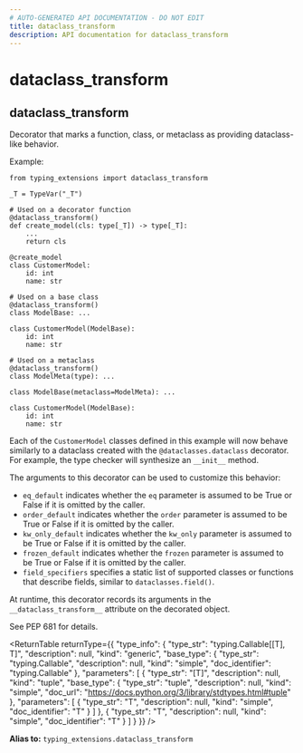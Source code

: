 ```yaml
---
# AUTO-GENERATED API DOCUMENTATION - DO NOT EDIT
title: dataclass_transform
description: API documentation for dataclass_transform
---
```


# dataclass_transform

## <ApiType type="Alias" path="response_formatting/decorator/dataclass_transform" symbolName="dataclass_transform" /> dataclass_transform

Decorator that marks a function, class, or metaclass as providing
dataclass-like behavior.

Example:

    from typing_extensions import dataclass_transform

    _T = TypeVar("_T")

    # Used on a decorator function
    @dataclass_transform()
    def create_model(cls: type[_T]) -> type[_T]:
        ...
        return cls

    @create_model
    class CustomerModel:
        id: int
        name: str

    # Used on a base class
    @dataclass_transform()
    class ModelBase: ...

    class CustomerModel(ModelBase):
        id: int
        name: str

    # Used on a metaclass
    @dataclass_transform()
    class ModelMeta(type): ...

    class ModelBase(metaclass=ModelMeta): ...

    class CustomerModel(ModelBase):
        id: int
        name: str

Each of the ``CustomerModel`` classes defined in this example will now
behave similarly to a dataclass created with the ``@dataclasses.dataclass``
decorator. For example, the type checker will synthesize an ``__init__``
method.

The arguments to this decorator can be used to customize this behavior:
- ``eq_default`` indicates whether the ``eq`` parameter is assumed to be
  True or False if it is omitted by the caller.
- ``order_default`` indicates whether the ``order`` parameter is
  assumed to be True or False if it is omitted by the caller.
- ``kw_only_default`` indicates whether the ``kw_only`` parameter is
  assumed to be True or False if it is omitted by the caller.
- ``frozen_default`` indicates whether the ``frozen`` parameter is
  assumed to be True or False if it is omitted by the caller.
- ``field_specifiers`` specifies a static list of supported classes
  or functions that describe fields, similar to ``dataclasses.field()``.

At runtime, this decorator records its arguments in the
``__dataclass_transform__`` attribute on the decorated object.

See PEP 681 for details.

<ReturnTable
  returnType={{
  "type_info": {
    "type_str": "typing.Callable[[T], T]",
    "description": null,
    "kind": "generic",
    "base_type": {
      "type_str": "typing.Callable",
      "description": null,
      "kind": "simple",
      "doc_identifier": "typing.Callable"
    },
    "parameters": [
      {
        "type_str": "[T]",
        "description": null,
        "kind": "tuple",
        "base_type": {
          "type_str": "tuple",
          "description": null,
          "kind": "simple",
          "doc_url": "https://docs.python.org/3/library/stdtypes.html#tuple"
        },
        "parameters": [
          {
            "type_str": "T",
            "description": null,
            "kind": "simple",
            "doc_identifier": "T"
          }
        ]
      },
      {
        "type_str": "T",
        "description": null,
        "kind": "simple",
        "doc_identifier": "T"
      }
    ]
  }
}}
/>


**Alias to:** `typing_extensions.dataclass_transform`
